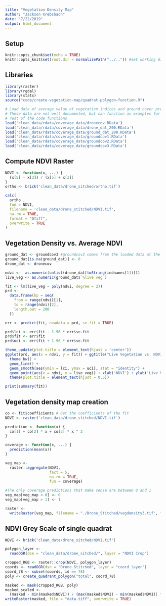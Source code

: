 ```yaml
---
title: "Vegetation Density Map"
author: "Jackson Krebsbach"
date: "7/22/2019"
output: html_document
---
```


## Setup
```r
knitr::opts_chunk$set(echo = TRUE)
knitr::opts_knit$set(root.dir = normalizePath("../..")) #set working directory to the project directory
```

## Libraries

```r
library(raster)
library(rgdal)
library(stats)
source("code/create-vegetation-map/quadrat-polygon-function.R")

# Load data of average value of vegetation indices and ground cover predictions
# These data are not well documented, but can function as examples for how the
# rest of the code functions
load('clean_data/rdata/coverage_data/dronecov.RData')
load('clean_data/rdata/coverage_data/drone_dat_200.RData')
load('clean_data/rdata/coverage_data/ground_dat_200.RData')
load('clean_data/rdata/coverage_data/groundcov1.RData')
load('clean_data/rdata/coverage_data/groundcov2.RData')
load('clean_data/rdata/coverage_data/groundcov3.RData')
```

## Compute NDVI Raster

```r
NDVI <- function(x, ...) {
  (x[5] - x[3]) / (x[5] + x[3])
}
ortho <- brick('clean_data/drone_sitched/ortho.tif')

calc(
  ortho ,
  fun = NDVI,
  filename = 'clean_data/drone_stitched/NDVI.tif',
  na.rm = TRUE,
  format = "GTiff",
  overwrite = TRUE
)
```

## Vegetation Density vs. Average NDVI

```r
ground_dat <- groundcov3 #groundcov3 comes from the loaded data at the top of the file.
ground_dat[is.na(ground_dat)] <- 0
drone_dat <- dronecov

ndvi <-  as.numeric(unlist(drone_dat[toString(indnames[1])]))
live_veg <- as.numeric(ground_dat$`%live veg`)

fit <- lm(live_veg ~ poly(ndvi, degree = 2))
prd <-
  data.frame(hp = seq(
    from = range(ndvi)[1],
    to = range(ndvi)[2],
    length.out = 200
  ))

err <- predict(fit, newdata = prd, se.fit = TRUE)

prd$lci <- err$fit - 1.96 * err$se.fit
prd$fit <- err$fit
prd$uci <- err$fit + 1.96 * err$se.fit

theme_update(plot.title = element_text(hjust = 'center'))
ggplot(prd, aes(x = ndvi, y = fit)) + ggtitle("Live Vegetation vs. NDVI") +
  theme_bw() +
  geom_line() +
  geom_smooth(aes(ymin = lci, ymax = uci), stat = "identity") +
  geom_point(aes(x = ndvi, y = live_veg)) + xlab('NDVI') + ylab('Live Vegetation') +
  theme(plot.title = element_text(hjust = 0.5))

print(summary(fit))
```

## Vegetation density map creation

```r
co <- fit$coefficients # Get the coefficients of the fit
NDVI <- raster('clean_data/drone_stitched/NDVI.tif')

prediction <- function(x) {
  co[1] + co[2] * x + co[3] * x ^ 2
}

coverage <- function(x, ...) {
  prediction(mean(x))
}

veg_map <-
  raster::aggregate(NDVI,
                    fact = 5,
                    na.rm = TRUE,
                    fun = coverage)

#The only coverage predictions that make sense are between 0 and 1
veg_map[veg_map < 0] <- 0
veg_map[veg_map > 1] <- 1

raster <-
  writeRaster(veg_map, filename = "./Drone_Stitched/vegdensity3.tif", format = "GTiff")
```

## NDVI Grey Scale of single quadrat

```r
NDVI <- brick('clean_data/drone_sitched/NDVI.tif')

polygon_layer <-
  readOGR(dsn = "clean_data/drone_sitched/", layer = "NDVI Crop")

cropped_RGB <- raster::crop(NDVI, polygon_layer)
coords <- readOGR(dsn = "Drone_Stitched", layer = "coord_layer")
coord_78 <- subset(coords, id == 78)
poly <- create_quadrant_polygon("total", coord_78)

masked <- mask(cropped_RGB, poly)
masked_scaled <-
  (masked - min(masked$NDVI)) / (max(masked$NDVI) - min(masked$NDVI)) * 255
writeRaster(masked, file = "data.tiff", overwrite = TRUE)
```


